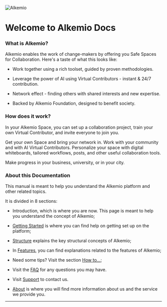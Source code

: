 ![Alkemio](/docs_logo.png)

# Welcome to Alkemio Docs

### What is Alkemio?

Alkemio enables the work of change-makers by offering you Safe Spaces for Collaboration.
Here's a taste of what this looks like:

- Work together using a rich toolset, guided by proven methodologies.

- Leverage the power of AI using Virtual Contributors - instant & 24/7 contribution.

- Network effect - finding others with shared interests and new expertise.

- Backed by Alkemio Foundation, designed to benefit society.

### How does it work?

In your Alkemio Space, you can set up a collaboration project, train your own Virtual Contributor, and invite everyone to join you.

Get your own Space and bring your network in. Work with your community and with AI Virtual Contributors. Personalize your space with digital whiteboards, tailored workflows, posts, and other useful collaboration tools.

Make progress in your business, university, or in your city.

### About this Documentation

This manual is meant to help you understand the Alkemio platform and other related topics.

It is divided in 8 sections:

- Introduction, which is where you are now. This page is meant to help you understand the concept of Alkemio;

- [Getting Started](/getting-started/create-account) is where you can find help on getting set up on the platform;

- [Structure](/structure/profile) explains the key structural concepts of Alkemio;

- In [Features](/features/search), you can find explanations related to the features of Alkemio;

- Need some tips? Visit the section [How to...](/how-to/inviting);

- Visit the [FAQ](/faq) for any questions you may have.

- Visit [Support](/support) to contact us.

- [About](/about/gdpr) is where you will find more information about us and the service we provide you.



---